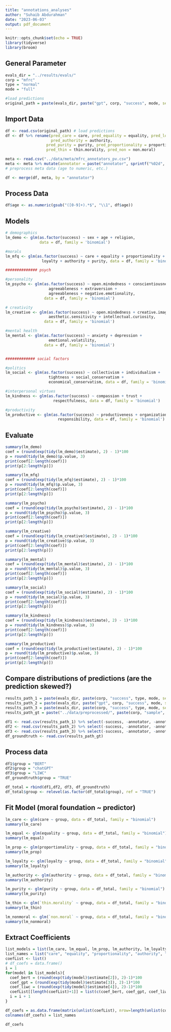 ---
title: "annotations_analyses"
author: "Suhaib Abdurahman"
date: "2023-06-03"
output: pdf_document
---

```{r setup, include=FALSE}
knitr::opts_chunk$set(echo = TRUE)
library(tidyverse)
library(broom)
```

## General Parameter

```{r}
evals_dir = "../results/evals/"
corp = "mfrc"
type = "normal"
mode = "full"

#load predictions
original_path = paste(evals_dir, paste("gpt", corp, "success", mode, sep="_"), ".csv", sep="") #chatGPT
```

## Import Data

```{r}
df <- read.csv(original_path) # load predictions
df <- df %>% rename(pred_care = care, pred_equality = equality, pred_loyalty = loyalty, 
                    pred_authority = authority,
                  pred_purity = purity, pred_proportionality = proportionality, 
                  pred_thin = thin.morality, pred_non = non.moral)

meta <- read.csv("../data/meta/mfrc_annotators_pv.csv")
meta <- meta %>% mutate(annotator = paste("annotator", sprintf("%02d", ID), sep = ""))
# preprocess meta data (age to numeric, etc.)

df <- merge(df, meta, by = "annotator")
```

## Process Data

```{r}
df$age <- as.numeric(gsub("([0-9]+).*$", "\\1", df$age))
```

## Models

```{r}
# demographics
lm_demo <- glm(as.factor(success) ~ sex + age + religion, 
               data = df, family = 'binomial')

#morals
lm_mfq <- glm(as.factor(success) ~ care + equality + proportionality + 
                loyalty + authority + purity, data = df, family = 'binomial')

############## psych

#personality
lm_psycho <- glm(as.factor(success) ~ open.mindedness + conscientiousness + 
                   agreeableness + extraversion + 
                   agreeableness + negative.emotionality, 
                 data = df, family = 'binomial')

# creativity
lm_creative <- glm(as.factor(success) ~ open.mindedness + creative.imagination + 
                   aesthetic.sensitivity + intellectual.curiosity,
                 data = df, family = 'binomial')

#mental health
lm_mental <- glm(as.factor(success) ~ anxiety + depression + 
                   emotional.volatility,
                 data = df, family = 'binomial')


############# social factors

#politics
lm_social <- glm(as.factor(success) ~ collectivism + individualism + 
                   tightness + social_conservatism + 
                   economical_conservatism, data = df, family = 'binomial')

#interpersonal virtues
lm_kindness <- glm(as.factor(success) ~ compassion + trust + 
                     respectfulness, data = df, family = 'binomial')

#productivity
lm_productive <- glm(as.factor(success) ~ productiveness + organization + 
                       responsibility, data = df, family = 'binomial')
```

## Evaluate

```{r}
summary(lm_demo)
coef = (round(exp(tidy(lm_demo)$estimate), 2) - 1)*100
p = round(tidy(lm_demo)$p.value, 3)
print(coef[2:length(coef)])
print(p[2:length(p)])

summary(lm_mfq)
coef = (round(exp(tidy(lm_mfq)$estimate), 2) - 1)*100
p = round(tidy(lm_mfq)$p.value, 3)
print(coef[2:length(coef)])
print(p[2:length(p)])

summary(lm_psycho)
coef = (round(exp(tidy(lm_psycho)$estimate), 2) - 1)*100
p = round(tidy(lm_psycho)$p.value, 3)
print(coef[2:length(coef)])
print(p[2:length(p)])

summary(lm_creative)
coef = (round(exp(tidy(lm_creative)$estimate), 2) - 1)*100
p = round(tidy(lm_creative)$p.value, 3)
print(coef[2:length(coef)])
print(p[2:length(p)])

summary(lm_mental)
coef = (round(exp(tidy(lm_mental)$estimate), 2) - 1)*100
p = round(tidy(lm_mental)$p.value, 3)
print(coef[2:length(coef)])
print(p[2:length(p)])

summary(lm_social)
coef = (round(exp(tidy(lm_social)$estimate), 2) - 1)*100
p = round(tidy(lm_social)$p.value, 3)
print(coef[2:length(coef)])
print(p[2:length(p)])

summary(lm_kindness)
coef = (round(exp(tidy(lm_kindness)$estimate), 2) - 1)*100
p = round(tidy(lm_kindness)$p.value, 3)
print(coef[2:length(coef)])
print(p[2:length(p)])

summary(lm_productive)
coef = (round(exp(tidy(lm_productive)$estimate), 2) - 1)*100
p = round(tidy(lm_productive)$p.value, 3)
print(coef[2:length(coef)])
print(p[2:length(p)])
```

## Compare distributions of predictions (are the prediction skewed?)
```{r}
results_path_1 = paste(evals_dir, paste(corp, "success", type, mode, sep="_"), ".csv", sep="") #bert
results_path_2 = paste(evals_dir, paste("gpt", corp, "success", mode, sep="_"), ".csv", sep="") #chatGPT
results_path_3 = paste(evals_dir, paste(corp, "success", type, mode, sep="_"), "_liwc.csv", sep="") #liwc
results_path_gt = paste("../data/preprocessed/", paste(corp, "sample", mode, sep="_"), ".csv", sep = "")
  
df1 <- read.csv(results_path_1) %>% select(-success, -annotator, -annotation) %>% distinct(.keep_all = TRUE) # load predictions
df2 <- read.csv(results_path_2) %>% select(-success, -annotator, -annotation) %>% distinct(.keep_all = TRUE)# load predictions
df3 <- read.csv(results_path_3) %>% select(-success, -annotator, -annotation) %>% distinct(.keep_all = TRUE)# load predictions
df_groundtruth <- read.csv(results_path_gt)
```

## Process data
```{r}
df1$group = "BERT"
df2$group = "chatGPT"
df3$group = "LIWC"
df_groundtruth$group = "TRUE"

df_total = rbind(df1,df2, df3, df_groundtruth)
df_total$group <- relevel(as.factor(df_total$group), ref = "TRUE")
```

## Fit Model (moral foundation ~ predictor)
```{r}
lm_care <- glm(care ~ group, data = df_total, family = "binomial")
summary(lm_care)

lm_equal <- glm(equality ~ group, data = df_total, family = "binomial")
summary(lm_equal)

lm_prop <- glm(proportionality ~ group, data = df_total, family = "binomial")
summary(lm_prop)

lm_loyalty <- glm(loyalty ~ group, data = df_total, family = "binomial")
summary(lm_loyalty)

lm_authority <- glm(authority ~ group, data = df_total, family = "binomial")
summary(lm_authority)

lm_purity <- glm(purity ~ group, data = df_total, family = "binomial")
summary(lm_purity)

lm_thin <- glm(`thin.morality` ~ group, data = df_total, family = "binomial")
summary(lm_thin)

lm_nonmoral <- glm(`non.moral` ~ group, data = df_total, family = "binomial")
summary(lm_nonmoral)
```

## Extract Coefficients

```{r}
list_models = list(lm_care, lm_equal, lm_prop, lm_authority, lm_loyalty, lm_purity, lm_thin, lm_nonmoral)
list_names = list("care", "equality", "proportionality", "authority", "loyalty", "purity", "thin-morality", "non-moral")
coefList <- list() 
# df_coefs = data.frame()
i = 1
for(model in list_models){
  coef_bert = (round(exp(tidy(model)$estimate[2]), 2)-1)*100
  coef_gpt = (round(exp(tidy(model)$estimate[3]), 2)-1)*100
  coef_liwc = (round(exp(tidy(model)$estimate[4]), 2)-1)*100
  coefList[[length(coefList)+1]] = list(c(coef_bert, coef_gpt, coef_liwc))
  i = i + 1
}

df_coefs = as.data.frame(matrix(unlist(coefList), nrow=length(unlist(coefList[1]))))
colnames(df_coefs) = list_names

df_coefs
```


